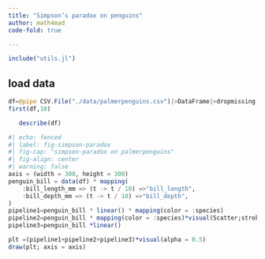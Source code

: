 ```yaml
---
title: "Simpson’s paradox on penguins"
author: math4mad
code-fold: true

---
```


```julia
include("utils.jl")
```

## load data 
```julia
df=@pipe CSV.File("./data/palmerpenguins.csv")|>DataFrame|>dropmissing
first(df,10)
```

```julia
   describe(df)
```


```julia
#| echo: fenced
#| label: fig-simpson-paradox
#| fig-cap: "simpson-paradox on palmerpenguins"
#| fig-align: center
#| warning: false  
axis = (width = 300, height = 300)
penguin_bill = data(df) * mapping(
    :bill_length_mm => (t -> t / 10) =>"bill_length",
    :bill_depth_mm => (t -> t / 10) =>"bill_depth",
)
pipeline1=penguin_bill * linear() * mapping(color = :species)
pipeline2=penguin_bill * mapping(color = :species)*visual(Scatter;strokewidth=1,strokcolor=:black)
pipeline3=penguin_bill *linear()

plt =(pipeline1+pipeline2+pipeline3)*visual(alpha = 0.5)
draw(plt; axis = axis)
```


